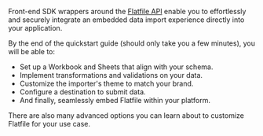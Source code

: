 Front-end SDK wrappers around the [Flatfile API](https://reference.flatfile.com/docs/api/) enable you to effortlessly and securely integrate an embedded data import experience directly into your application.

By the end of the quickstart guide (should only take you a few minutes), you will be able to:

- Set up a Workbook and Sheets that align with your schema.
- Implement transformations and validations on your data.
- Customize the importer's theme to match your brand.
- Configure a destination to submit data.
- And finally, seamlessly embed Flatfile within your platform.

There are also many advanced options you can learn about to customize Flatfile for your use case.
